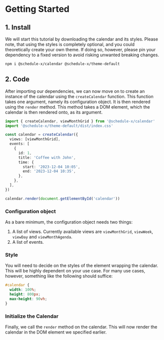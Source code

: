 # Getting Started

## 1. Install

We will start this tutorial by downloading the calendar and its styles. Please note, that using the
styles is completely optional, and you could theoretically create your own
theme. If doing so, however, please pin your dependency to a fixed version to avoid risking unwanted breaking changes.

```bash
npm i @schedule-x/calendar @schedule-x/theme-default
```

## 2. Code

After importing our dependencies, we can now move on to create an instance of the calendar using the
`createCalendar` function. This function takes one argument, namely its configuration object. It is then rendered
using the `render` method. This method takes a DOM element, which the calendar is then rendered onto, as its argument.

```ts
import { createCalendar, viewMonthGrid } from '@schedule-x/calendar'
import '@schedule-x/theme-default/dist/index.css'

const calendar = createCalendar({
  views: [viewMonthGrid],
  events: [
    {
      id: 1,
      title: 'Coffee with John',
      time: {
        start: '2023-12-04 10:05',
        end: '2023-12-04 10:35',
      },
    },
  ],
})

calendar.render(document.getElementById('calendar'))
```

### Configuration object

As a bare minimum, the configuration object needs two things:

1. A list of views. Currently available views are `viewMonthGrid`,
   `viewWeek`, `viewDay` and `viewMonthAgenda`.
2. A list of events.

### Style

You will need to decide on the styles of the element wrapping the calendar. This will be highly dependent on
your use case. For many use cases, however, something like the following should suffice:

```css
#calendar {
  width: 100%;
  height: 800px;
  max-height: 90vh;
}
```

### Initialize the Calendar

Finally, we call the `render` method on the calendar. This will now
render the calendar in the DOM element we specified earlier.
